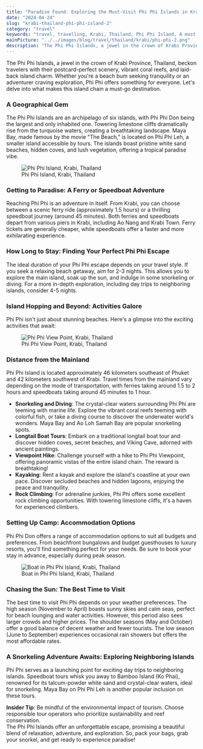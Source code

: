 ```yaml
---
title: "Paradise Found: Exploring the Must-Visit Phi Phi Islands in Krabi, Thailand"
date: "2024-04-24"
slug: "krabi-thailand-phi-phi-island-2"
category: "travel"
keywords: "travel, travelling, Krabi, Thailand, Phi Phi Island, A must visit destination"
mainPicture: "../../images/blog/travel/thailand/krabi/phi-phi-2.png"
description: "The Phi Phi Islands, a jewel in the crown of Krabi Province, Thailand, beckon travelers with their postcard-perfect scenery, vibrant coral reefs, and laid-back island charm. Whether you're a beach bum seeking tranquility or an adventurer craving exploration, Phi Phi offers something for everyone. Let's delve into what makes this island chain a must-go destination."
---
```


The Phi Phi Islands, a jewel in the crown of Krabi Province, Thailand, beckon travelers with their postcard-perfect scenery, vibrant coral reefs, and laid-back island charm. Whether you're a beach bum seeking tranquility or an adventurer craving exploration, Phi Phi offers something for everyone. Let's delve into what makes this island chain a must-go destination.

<h3>A Geographical Gem</h3>
<p>
The Phi Phi Islands are an archipelago of six islands, with Phi Phi Don being the largest and only inhabited one. Towering limestone cliffs dramatically rise from the turquoise waters, creating a breathtaking landscape. Maya Bay, made famous by the movie "The Beach," is located on Phi Phi Leh, a smaller island accessible by tours. The islands boast pristine white sand beaches, hidden coves, and lush vegetation, offering a tropical paradise vibe.
</p>

<figure>
  <img src="../../images/blog/travel/thailand/krabi/phi-phi-1.png" alt="Phi Phi Island, Krabi, Thailand"></img>
  <figcaption>Phi Phi Island, Krabi, Thailand</figcaption>
</figure>

<h3>Getting to Paradise: A Ferry or Speedboat Adventure</h3>
<p>
Reaching Phi Phi is an adventure in itself. From Krabi, you can choose between a scenic ferry ride (approximately 1.5 hours) or a thrilling speedboat journey (around 45 minutes). Both ferries and speedboats depart from various piers in Krabi, including Ao Nang and Krabi Town. Ferry tickets are generally cheaper, while speedboats offer a faster and more exhilarating experience.
</p>

<h3>How Long to Stay: Finding Your Perfect Phi Phi Escape</h3>
<p>
The ideal duration of your Phi Phi escape depends on your travel style. If you seek a relaxing beach getaway, aim for 2-3 nights. This allows you to explore the main island, soak up the sun, and indulge in some snorkeling or diving. For a more in-depth exploration, including day trips to neighboring islands, consider 4-5 nights.
</p>

<h3>Island Hopping and Beyond: Activities Galore</h3>
<p>
Phi Phi isn't just about stunning beaches. Here's a glimpse into the exciting activities that await:
</p>

<figure>
  <img src="../../images/blog/travel/thailand/krabi/phi-phi-2.png" alt="Phi Phi View Point, Krabi, Thailand"></img>
  <figcaption>Phi Phi View Point, Krabi, Thailand</figcaption>
</figure>

<h3>Distance from the Mainland</h3>
<p>
Phi Phi Island is located approximately 46 kilometers southeast of Phuket and 42 kilometers southwest of Krabi. Travel times from the mainland vary depending on the mode of transportation, with ferries taking around 1.5 to 2 hours and speedboats taking around 45 minutes to 1 hour.
  <ul>
    <li>
      <b>Snorkeling and Diving</b>: The crystal-clear waters surrounding Phi Phi are teeming with marine life. Explore the vibrant coral reefs teeming with colorful fish, or take a diving course to discover the underwater world's wonders. Maya Bay and Ao Loh Samah Bay are popular snorkeling spots.
    </li>
    <li>
      <b>Longtail Boat Tours</b>: Embark on a traditional longtail boat tour and discover hidden coves, secret beaches, and Viking Cave, adorned with ancient paintings.
    </li>
    <li>
      <b>Viewpoint Hike</b>: Challenge yourself with a hike to Phi Phi Viewpoint, offering panoramic vistas of the entire island chain. The reward is breathtaking!
    </li>
    <li>
      <b>Kayaking</b>: Rent a kayak and explore the island's coastline at your own pace. Discover secluded beaches and hidden lagoons, enjoying the peace and tranquility.
    </li>
    <li>
      <b>Rock Climbing</b>: For adrenaline junkies, Phi Phi offers some excellent rock climbing opportunities. With towering limestone cliffs, it's a haven for experienced climbers.
    </li>
  </ul>
</p>


<h3>Setting Up Camp: Accommodation Options</h3>
<p>
Phi Phi Don offers a range of accommodation options to suit all budgets and preferences. From beachfront bungalows and budget guesthouses to luxury resorts, you'll find something perfect for your needs. Be sure to book your stay in advance, especially during peak season.
</p>

<figure>
  <img src="../../images/blog/travel/thailand/krabi/phi-phi-3.png" alt="Boat in Phi Phi Island, Krabi, Thailand"></img>
  <figcaption>Boat in Phi Phi Island, Krabi, Thailand</figcaption>
</figure>

<h3>Chasing the Sun: The Best Time to Visit</h3>
<p>
The best time to visit Phi Phi depends on your weather preferences. The high season (November to April) boasts sunny skies and calm seas, perfect for beach lounging and water activities. However, this period also sees larger crowds and higher prices. The shoulder seasons (May and October) offer a good balance of decent weather and fewer tourists. The low season (June to September) experiences occasional rain showers but offers the most affordable rates.
</p>

<h3>A Snorkeling Adventure Awaits: Exploring Neighboring Islands</h3>
<p>
Phi Phi serves as a launching point for exciting day trips to neighboring islands. Speedboat tours whisk you away to Bamboo Island (Ko Phai), renowned for its talcum-powder white sand and crystal-clear waters, ideal for snorkeling. Maya Bay on Phi Phi Leh is another popular inclusion on these tours.
</p>

<p>
  <b>Insider Tip</b>: Be mindful of the environmental impact of tourism. Choose responsible tour operators who prioritize sustainability and reef conservation.
  <br />
  The Phi Phi Islands offer an unforgettable escape, promising a beautiful blend of relaxation, adventure, and exploration. So, pack your bags, grab your snorkel, and get ready to experience paradise!
</p>
